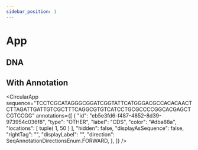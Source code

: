 ```yaml
---
sidebar_position: 1
---
```




# App

## DNA
<CircularApp sequence="TCCTCGCATAGGGCGGATCGGTATTCATGGGACGCCACACAACTCTTAGATTGATTGTCGCTTTCAGGCGTGTCATCCTGCGCCCCGGCACGAGCTCGTCCGGCGGTATAGTCGTATGTGCTTATACACATCAAAGCTAACAAATCTTTCTGCGGGCGGTCGTCACGACACACGTTCTTACG" isProtein={false} />

## With Annotation
<CircularApp
  sequence="TCCTCGCATAGGGCGGATCGGTATTCATGGGACGCCACACAACTCTTAGATTGATTGTCGCTTTCAGGCGTGTCATCCTGCGCCCCGGCACGAGCTCGTCCGG"
  annotations={[
    {
      "id": "eb5e3fd6-f487-4852-8d39-973954c036f8",
      "type": "OTHER",
      "label": "CDS",
      "color": "#dba88a",
      "locations": [
          tuple(
              1,
              50
          )
      ],
          "hidden": false,
          "displayAsSequence": false,
          "rightTag": "",
          "displayLabel": "",
      "direction": SeqAnnotationDirectionsEnum.FORWARD,
    },
  ]}
/>


